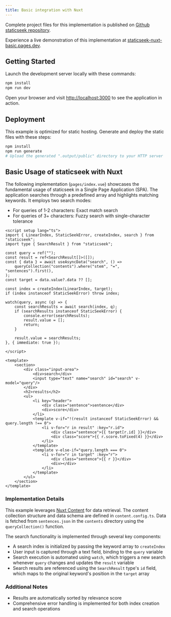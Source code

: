 ```yaml
---
title: Basic integration with Nuxt
---
```

Complete project files for this implementation is published on [Github staticseek repository](https://github.com/osawa-naotaka/staticseek/tree/main/example/nuxt/01.basic).

Experience a live demonstration of this implementation at [staticseek-nuxt-basic.pages.dev](https://staticseek-nuxt-basic.pages.dev/).

## Getting Started

Launch the development server locally with these commands:

```bash
npm install
npm run dev
```

Open your browser and visit [http://localhost:3000](http://localhost:3000) to see the application in action.

## Deployment

This example is optimized for static hosting. Generate and deploy the static files with these steps:

```bash
npm install
npm run generate
# Upload the generated ".output/public" directory to your HTTP server
```

## Basic Usage of staticseek with Nuxt

The following implementation (`pages/index.vue`) showcases the fundamental usage of staticseek in a Single Page Application (SPA).
The application searches through a predefined array and highlights matching keywords. It employs two search modes:
- For queries of 1-2 characters: Exact match search
- For queries of 3+ characters: Fuzzy search with single-character tolerance

```vue
<script setup lang="ts">
import { LinearIndex, StaticSeekError, createIndex, search } from "staticseek";
import type { SearchResult } from "staticseek";

const query = ref("");
const result = ref<SearchResult[]>([]);
const { data } = await useAsyncData("search", () =>
    queryCollection("contents").where("stem", "=", "sentences").first(),
);
const target = data.value?.data ?? [];

const index = createIndex(LinearIndex, target);
if (index instanceof StaticSeekError) throw index;

watch(query, async (q) => {
    const searchResults = await search(index, q);
    if (searchResults instanceof StaticSeekError) {
        console.error(searchResults);
        result.value = [];
        return;
    }

    result.value = searchResults;
}, { immediate: true });

</script>

<template>
    <section>
        <div class="input-area">
            <div>search</div>
            <input type="text" name="search" id="search" v-model="query"/>
        </div>
        <h2>results</h2>
        <ul>
            <li key="header">
                <div class="sentence">sentence</div>
                <div>score</div>
            </li>
            <template v-if="!(result instanceof StaticSeekError) && query.length !== 0">
                <li v-for="r in result" :key="r.id">
                    <div class="sentence">{{ target[r.id] }}</div>
                    <div class="score">{{ r.score.toFixed(4) }}</div>
                </li>
            </template>
            <template v-else-if="query.length === 0">
                <li v-for="r in target" :key="r">
                    <div class="sentence">{{ r }}</div>
                    <div></div>
                </li>
            </template>
        </ul>
    </section>
</template>
```

### Implementation Details

This example leverages [Nuxt Content](https://content.nuxt.com/) for data retrieval. The content collection structure and data schema are defined in `content.config.ts`. Data is fetched from `sentences.json` in the `contents` directory using the `queryCollection()` function.

The search functionality is implemented through several key components:

- A search index is initialized by passing the keyword array to `createIndex`
- User input is captured through a text field, binding to the `query` variable
- Search execution is automated using `watch`, which triggers a new search whenever `query` changes and updates the `result` variable
- Search results are referenced using the `SearchResult` type's `id` field, which maps to the original keyword's position in the `target` array

### Additional Notes

- Results are automatically sorted by relevance score
- Comprehensive error handling is implemented for both index creation and search operations

